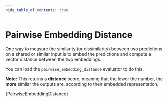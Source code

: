 ```yaml
---
hide_table_of_contents: true
---
```



# Pairwise Embedding Distance

One way to measure the similarity (or dissimilarity) between two predictions on a shared or similar input is to embed the predictions and compute a vector distance between the two embeddings.

You can load the `pairwise_embedding_distance` evaluator to do this.

**Note:** This returns a **distance** score, meaning that the lower the number, the **more** similar the outputs are, according to their embedded representation.

<CodeBlock language="typescript">{PairwiseEmbeddingDistance}</CodeBlock>
